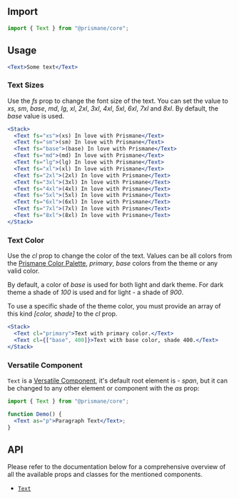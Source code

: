 ## Import

```js
import { Text } from "@prismane/core";
```

## Usage

```jsx preview
<Text>Some text</Text>
```

### Text Sizes

Use the _fs_ prop to change the font size of the text. You can set the value to _xs_, _sm_, _base_, _md_, _lg_, _xl_, _2xl_, _3xl_, _4xl_, _5xl_, _6xl_, _7xl_ and _8xl_. By default, the _base_ value is used.

```jsx preview
<Stack>
  <Text fs="xs">(xs) In love with Prismane</Text>
  <Text fs="sm">(sm) In love with Prismane</Text>
  <Text fs="base">(base) In love with Prismane</Text>
  <Text fs="md">(md) In love with Prismane</Text>
  <Text fs="lg">(lg) In love with Prismane</Text>
  <Text fs="xl">(xl) In love with Prismane</Text>
  <Text fs="2xl">(2xl) In love with Prismane</Text>
  <Text fs="3xl">(3xl) In love with Prismane</Text>
  <Text fs="4xl">(4xl) In love with Prismane</Text>
  <Text fs="5xl">(5xl) In love with Prismane</Text>
  <Text fs="6xl">(6xl) In love with Prismane</Text>
  <Text fs="7xl">(7xl) In love with Prismane</Text>
  <Text fs="8xl">(8xl) In love with Prismane</Text>
</Stack>
```

### Text Color

Use the _cl_ prop to change the color of the text. Values can be all colors from the [Prismane Color Palette](/docs/styling/color-palette), _primary_, _base_ colors from the theme or any valid color.

By default, a color of _base_ is used for both light and dark theme. For dark theme a shade of _100_ is used and for light - a shade of _900_.

To use a specific shade of the theme color, you must provide an array of this kind _[color, shade]_ to the _cl_ prop.

```jsx preview
<Stack>
  <Text cl="primary">Text with primary color.</Text>
  <Text cl={["base", 400]}>Text with base color, shade 400.</Text>
</Stack>
```

### Versatile Component

`Text` is a [Versatile Component](/docs/getting-started/versatile-components), it's default root element is - _span_, but it can be changed to any other element or component with the _as_ prop:

```jsx
import { Text } from "@prismane/core";

function Demo() {
  <Text as="p">Paragraph Text</Text>;
}
```

## API

Please refer to the documentation below for a comprehensive overview of all the available props and classes for the mentioned components.

- [`Text`](/docs/components-api/text-api)

